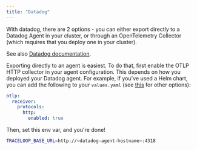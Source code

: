 ```yaml
---
title: "Datadog"
---
```


With datadog, there are 2 options - you can either export directly to a Datadog Agent in your cluster, or through an OpenTelemetry Collector (which requires that you deploy one in your cluster).

See also [Datadog documentation](https://docs.datadoghq.com/opentelemetry/).

Exporting directly to an agent is easiest.
To do that, first enable the OTLP HTTP collector in your agent configuration.
This depends on how you deployed your Datadog agent. For example, if you've used a Helm chart,
you can add the following to your `values.yaml`
(see [this](https://docs.datadoghq.com/opentelemetry/otlp_ingest_in_the_agent/?tab=kuberneteshelmvaluesyaml#enabling-otlp-ingestion-on-the-datadog-agent) for other options):

```yaml
otlp:
  receiver:
    protocols:
      http:
        enabled: true
```

Then, set this env var, and you're done!

```bash
TRACELOOP_BASE_URL=http://<datadog-agent-hostname>:4318
```
